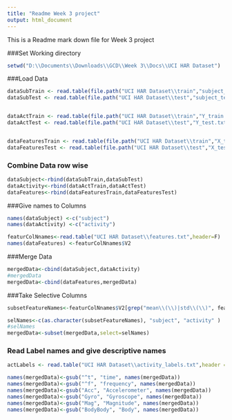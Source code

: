 ```yaml
---
title: "Readme Week 3 project"
output: html_document
---
```


This is a Readme mark down file for Week 3 project

###Set Working directory

```r
setwd("D:\\Documents\\Downloads\\GCD\\Week 3\\Docs\\UCI HAR Dataset")
```

###Load Data

```r
dataSubTrain <- read.table(file.path("UCI HAR Dataset\\train","subject_train.txt"),header=F)
dataSubTest <- read.table(file.path("UCI HAR Dataset\\test","subject_test.txt"),header=F)


dataActTrain <- read.table(file.path("UCI HAR Dataset\\train","Y_train.txt"),header=F)
dataActTest <- read.table(file.path("UCI HAR Dataset\\test","Y_test.txt"),header=F)


dataFeaturesTrain <- read.table(file.path("UCI HAR Dataset\\train","X_train.txt"),header=F)
dataFeaturesTest <- read.table(file.path("UCI HAR Dataset\\test","X_test.txt"),header=F)

```


### Combine Data row wise

```r
dataSubject<-rbind(dataSubTrain,dataSubTest)
dataActivity<-rbind(dataActTrain,dataActTest)
dataFeatures<-rbind(dataFeaturesTrain,dataFeaturesTest)
```

###Give names to Columns

```r
names(dataSubject) <-c("subject")
names(dataActivity) <-c("activity")

featurColNnames<-read.table("UCI HAR Dataset\\features.txt",header=F)
names(dataFeatures) <-featurColNnames$V2
```

###Merge Data
```r

mergedData<-cbind(dataSubject,dataActivity)
#mergedData
mergedData<-cbind(dataFeatures,mergedData)

```

###Take Selective Columns
```r
subsetFeatureNames<-featurColNnames$V2[grep("mean\\(\\)|std\\(\\)", featurColNnames$V2)]

selNames<-c(as.character(subsetFeatureNames), "subject", "activity" )
#selNames
mergedData<-subset(mergedData,select=selNames)
```


### Read Label names and give descriptive names
```r
actLabels <- read.table("UCI HAR Dataset\\activity_labels.txt",header = F)

names(mergedData)<-gsub("^t", "time", names(mergedData))
names(mergedData)<-gsub("^f", "frequency", names(mergedData))
names(mergedData)<-gsub("Acc", "Accelerometer", names(mergedData))
names(mergedData)<-gsub("Gyro", "Gyroscope", names(mergedData))
names(mergedData)<-gsub("Mag", "Magnitude", names(mergedData))
names(mergedData)<-gsub("BodyBody", "Body", names(mergedData))
```

```r

```

```r

```